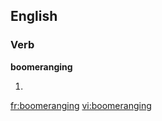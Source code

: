==English==

===Verb===
'''boomeranging'''

# {{present participle of|[[boomerang]]}}

[[fr:boomeranging]]
[[vi:boomeranging]]